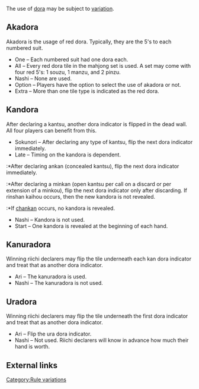 The use of [[dora]] may be subject to [[Rule variations|variation]].

==Akadora==

Akadora is the usage of red dora.  Typically, they are the 5's to each numbered suit.

* One – Each numbered suit had one dora each.
* All – Every red dora tile in the mahjong set is used.  A set may come with four red 5's: 1 souzu, 1 manzu, and 2 pinzu.
* Nashi – None are used.
* Option – Players have the option to select the use of akadora or not.
* Extra – More than one tile type is indicated as the red dora.

==Kandora==

After declaring a kantsu, another dora indicator is flipped in the dead wall. All four players can benefit from this.

* Sokunori – After declaring any type of kantsu, flip the next dora indicator immediately.
* Late – Timing on the kandora is dependent.  
:*After declaring ankan (concealed kantsu), flip the next dora indicator immediately. 
:*After declaring a minkan (open kantsu per call on a discard or per extension of a minkou), flip the next dora indicator only after discarding.  If rinshan kaihou occurs, then the new kandora is not revealed.
:*If [[chankan]] occurs, no kandora is revealed.
* Nashi – Kandora is not used.
* Start – One kandora is revealed at the beginning of each hand.

==Kanuradora==

Winning riichi declarers may flip the tile underneath each kan dora indicator and treat that as another dora indicator.

* Ari – The kanuradora is used.
* Nashi – The kanuradora is not used.

==Uradora==

Winning riichi declarers may flip the tile underneath the first dora indicator and treat that as another dora indicator.

* Ari – Flip the ura dora indicator.
* Nashi – Not used.  Riichi declarers will know in advance how much their hand is worth.

==External links==
[[Category:Rule variations]]